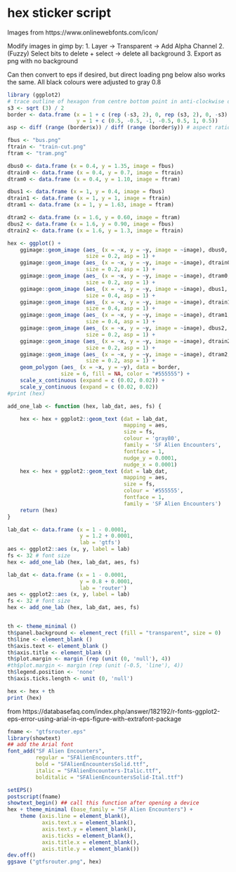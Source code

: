 
# hex sticker script

Images from
https://www.onlinewebfonts.com/icon/

Modify images in gimp by:
1. Layer -> Transparent -> Add Alpha Channel
2. (Fuzzy) Select bits to delete + select -> delete all background
3. Export as png with no background

Can then convert to eps if desired, but direct loading png below also works the
same. All black colours were adjusted to gray 0.8

```r
library (ggplot2)
# trace outline of hexagon from centre bottom point in anti-clockwise direction
s3 <- sqrt (3) / 2
border <- data.frame (x = 1 + c (rep (-s3, 2), 0, rep (s3, 2), 0, -s3),
                      y = 1 + c (0.5, -0.5, -1, -0.5, 0.5, 1, 0.5))
asp <- diff (range (border$x)) / diff (range (border$y)) # aspect ratio for image

fbus <- "bus.png"
ftrain <- "train-cut.png"
ftram <- "tram.png"

dbus0 <- data.frame (x = 0.4, y = 1.35, image = fbus)
dtrain0 <- data.frame (x = 0.4, y = 0.7, image = ftrain)
dtram0 <- data.frame (x = 0.4, y = 1.10, image = ftram)

dbus1 <- data.frame (x = 1, y = 0.4, image = fbus)
dtrain1 <- data.frame (x = 1, y = 1, image = ftrain)
dtram1 <- data.frame (x = 1, y = 1.63, image = ftram)

dtram2 <- data.frame (x = 1.6, y = 0.60, image = ftram)
dbus2 <- data.frame (x = 1.6, y = 0.90, image = fbus)
dtrain2 <- data.frame (x = 1.6, y = 1.3, image = ftrain)

hex <- ggplot() +
    ggimage::geom_image (aes_ (x = ~x, y = ~y, image = ~image), dbus0,
                         size = 0.2, asp = 1) +
    ggimage::geom_image (aes_ (x = ~x, y = ~y, image = ~image), dtrain0,
                         size = 0.2, asp = 1) +
    ggimage::geom_image (aes_ (x = ~x, y = ~y, image = ~image), dtram0,
                         size = 0.2, asp = 1) +
    ggimage::geom_image (aes_ (x = ~x, y = ~y, image = ~image), dbus1,
                         size = 0.4, asp = 1) +
    ggimage::geom_image (aes_ (x = ~x, y = ~y, image = ~image), dtrain1,
                         size = 0.4, asp = 1) +
    ggimage::geom_image (aes_ (x = ~x, y = ~y, image = ~image), dtram1,
                         size = 0.4, asp = 1) +
    ggimage::geom_image (aes_ (x = ~x, y = ~y, image = ~image), dbus2,
                         size = 0.2, asp = 1) +
    ggimage::geom_image (aes_ (x = ~x, y = ~y, image = ~image), dtrain2,
                         size = 0.2, asp = 1) +
    ggimage::geom_image (aes_ (x = ~x, y = ~y, image = ~image), dtram2,
                         size = 0.2, asp = 1) +
    geom_polygon (aes_ (x = ~x, y = ~y), data = border,
                 size = 6, fill = NA, color = "#555555") +
    scale_x_continuous (expand = c (0.02, 0.02)) +
    scale_y_continuous (expand = c (0.02, 0.02))
#print (hex)
```
```r
add_one_lab <- function (hex, lab_dat, aes, fs) {

    hex <- hex + ggplot2::geom_text (dat = lab_dat,
                                     mapping = aes,
                                     size = fs,
                                     colour = 'gray80',
                                     family = 'SF Alien Encounters', 
                                     fontface = 1,
                                     nudge_y = 0.0001,
                                     nudge_x = 0.0001)
    hex <- hex + ggplot2::geom_text (dat = lab_dat,
                                     mapping = aes,
                                     size = fs,
                                     colour = '#555555',
                                     fontface = 1,
                                     family = 'SF Alien Encounters')
    return (hex)
}

lab_dat <- data.frame (x = 1 - 0.0001,
                       y = 1.2 + 0.0001,
                       lab = 'gtfs')
aes <- ggplot2::aes (x, y, label = lab)
fs <- 32 # font size
hex <- add_one_lab (hex, lab_dat, aes, fs)

lab_dat <- data.frame (x = 1 - 0.0001,
                       y = 0.8 + 0.0001,
                       lab = 'router')
aes <- ggplot2::aes (x, y, label = lab)
fs <- 32 # font size
hex <- add_one_lab (hex, lab_dat, aes, fs)


th <- theme_minimal ()
th$panel.background <- element_rect (fill = "transparent", size = 0)
th$line <- element_blank ()
th$axis.text <- element_blank ()
th$axis.title <- element_blank ()
th$plot.margin <- margin (rep (unit (0, 'null'), 4))
#th$plot.margin <- margin (rep (unit (-0.5, 'line'), 4))
th$legend.position <- 'none'
th$axis.ticks.length <- unit (0, 'null')

hex <- hex + th
print (hex)
```



from https://databasefaq.com/index.php/answer/182192/r-fonts-ggplot2-eps-error-using-arial-in-eps-figure-with-extrafont-package
```r
fname <- "gtfsrouter.eps"
library(showtext)
## add the Arial font
font_add("SF Alien Encounters",
         regular = "SFAlienEncounters.ttf",
         bold = "SFAlienEncountersSolid.ttf",
         italic = "SFAlienEncounters-Italic.ttf",
         bolditalic = "SFAlienEncountersSolid-Ital.ttf")

setEPS()
postscript(fname)
showtext_begin() ## call this function after opening a device
hex + theme_minimal (base_family = "SF Alien Encounters") +
    theme (axis.line = element_blank(),
           axis.text.x = element_blank(),
           axis.text.y = element_blank(),
           axis.ticks = element_blank(),
           axis.title.x = element_blank(),
           axis.title.y = element_blank())
dev.off()
ggsave ("gtfsrouter.png", hex)
```
